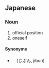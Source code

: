 ==Japanese==
{{ja-kanjitab|ほん|かん|yomi=o}}

===Noun===
{{ja-noun|ほんかん}}

# official position
# oneself

====Synonyms====
* {{l|ja|自分}}　(じぶん, jibun)